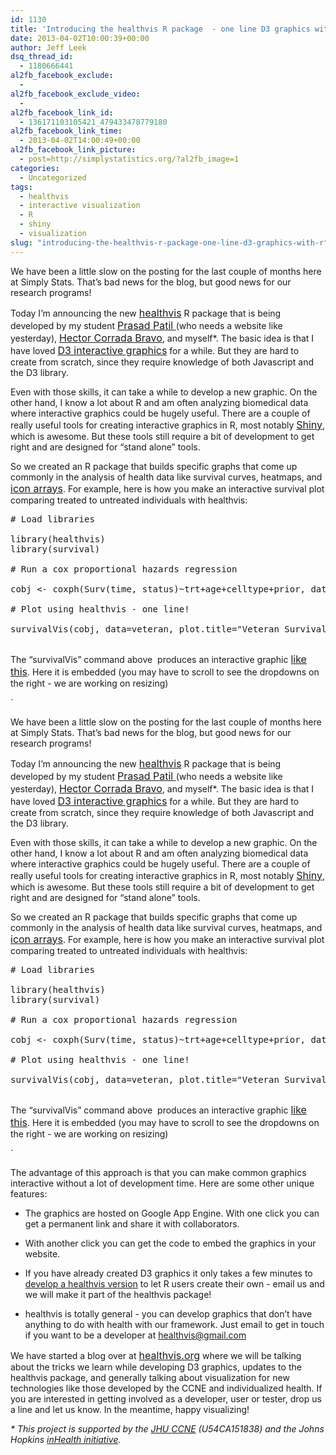```yaml
---
id: 1130
title: 'Introducing the healthvis R package  - one line D3 graphics with R'
date: 2013-04-02T10:00:39+00:00
author: Jeff Leek
dsq_thread_id:
  - 1180666441
al2fb_facebook_exclude:
  - 
al2fb_facebook_exclude_video:
  - 
al2fb_facebook_link_id:
  - 136171103105421_479433478779180
al2fb_facebook_link_time:
  - 2013-04-02T14:00:49+00:00
al2fb_facebook_link_picture:
  - post=http://simplystatistics.org/?al2fb_image=1
categories:
  - Uncategorized
tags:
  - healthvis
  - interactive visualization
  - R
  - shiny
  - visualization
slug: "introducing-the-healthvis-r-package-one-line-d3-graphics-with-r"
---
```

<p dir="ltr">
  We have been a little slow on the posting for the last couple of months here at Simply Stats. That’s bad news for the blog, but good news for our research programs!
</p>

Today I’m announcing the new <a style="font-size: 16px" href="http://healthvis.org/">healthvis</a> R package that is being developed by my student <a style="font-size: 16px" href="http://www.biostat.jhsph.edu/~prpatil/">Prasad Patil </a>(who needs a website like yesterday), <a style="font-size: 16px" href="http://www.cbcb.umd.edu/~hcorrada/">Hector Corrada Bravo</a>, and myself*. The basic idea is that I have loved <a style="font-size: 16px" href="http://d3js.org/">D3 interactive graphics</a> for a while. But they are hard to create from scratch, since they require knowledge of both Javascript and the D3 library.

Even with those skills, it can take a while to develop a new graphic. On the other hand, I know a lot about R and am often analyzing biomedical data where interactive graphics could be hugely useful. There are a couple of really useful tools for creating interactive graphics in R, most notably <a style="font-size: 16px" href="http://www.rstudio.com/shiny/">Shiny</a>, which is awesome. But these tools still require a bit of development to get right and are designed for “stand alone” tools.

So we created an R package that builds specific graphs that come up commonly in the analysis of health data like survival curves, heatmaps, and <a style="font-size: 16px" href="http://library.mpib-berlin.mpg.de/ft/mg/MG_Using_2009.pdf">icon arrays</a>. For example, here is how you make an interactive survival plot comparing treated to untreated individuals with healthvis:

<pre class="brush: r; title: ; notranslate" title=""># Load libraries

library(healthvis)
library(survival)

# Run a cox proportional hazards regression

cobj &lt;- coxph(Surv(time, status)~trt+age+celltype+prior, data=veteran)

# Plot using healthvis - one line!

survivalVis(cobj, data=veteran, plot.title=&quot;Veteran Survival Data&quot;, group=&quot;trt&quot;, group.names=c(&quot;Treatment&quot;, &quot;No Treatment&quot;), line.col=c(&quot;#E495A5&quot;,&quot;#39BEB1&quot;))

</pre>

The “survivalVis” command above  produces an interactive graphic <a style="font-size: 16px" href="http://healthviz.appspot.com/display/hs_20001">like this</a>. Here it is embedded (you may have to scroll to see the dropdowns on the right - we are working on resizing)


`<p dir="ltr">
  We have been a little slow on the posting for the last couple of months here at Simply Stats. That’s bad news for the blog, but good news for our research programs!
</p>

Today I’m announcing the new <a style="font-size: 16px" href="http://healthvis.org/">healthvis</a> R package that is being developed by my student <a style="font-size: 16px" href="http://www.biostat.jhsph.edu/~prpatil/">Prasad Patil </a>(who needs a website like yesterday), <a style="font-size: 16px" href="http://www.cbcb.umd.edu/~hcorrada/">Hector Corrada Bravo</a>, and myself*. The basic idea is that I have loved <a style="font-size: 16px" href="http://d3js.org/">D3 interactive graphics</a> for a while. But they are hard to create from scratch, since they require knowledge of both Javascript and the D3 library.

Even with those skills, it can take a while to develop a new graphic. On the other hand, I know a lot about R and am often analyzing biomedical data where interactive graphics could be hugely useful. There are a couple of really useful tools for creating interactive graphics in R, most notably <a style="font-size: 16px" href="http://www.rstudio.com/shiny/">Shiny</a>, which is awesome. But these tools still require a bit of development to get right and are designed for “stand alone” tools.

So we created an R package that builds specific graphs that come up commonly in the analysis of health data like survival curves, heatmaps, and <a style="font-size: 16px" href="http://library.mpib-berlin.mpg.de/ft/mg/MG_Using_2009.pdf">icon arrays</a>. For example, here is how you make an interactive survival plot comparing treated to untreated individuals with healthvis:

<pre class="brush: r; title: ; notranslate" title=""># Load libraries

library(healthvis)
library(survival)

# Run a cox proportional hazards regression

cobj &lt;- coxph(Surv(time, status)~trt+age+celltype+prior, data=veteran)

# Plot using healthvis - one line!

survivalVis(cobj, data=veteran, plot.title=&quot;Veteran Survival Data&quot;, group=&quot;trt&quot;, group.names=c(&quot;Treatment&quot;, &quot;No Treatment&quot;), line.col=c(&quot;#E495A5&quot;,&quot;#39BEB1&quot;))

</pre>

The “survivalVis” command above  produces an interactive graphic <a style="font-size: 16px" href="http://healthviz.appspot.com/display/hs_20001">like this</a>. Here it is embedded (you may have to scroll to see the dropdowns on the right - we are working on resizing)


` 

The advantage of this approach is that you can make common graphics interactive without a lot of development time. Here are some other unique features:

  * <p dir="ltr">
      The graphics are hosted on Google App Engine. With one click you can get a permanent link and share it with collaborators.
    </p>

  * <p dir="ltr">
      With another click you can get the code to embed the graphics in your website.
    </p>

  * <p dir="ltr">
      If you have already created D3 graphics it only takes a few minutes to <a href="http://healthvis.wordpress.com/develop/">develop a healthvis version</a> to let R users create their own - email us and we will make it part of the healthvis package!
    </p>

  * <p dir="ltr">
      healthvis is totally general - you can develop graphics that don’t have anything to do with health with our framework. Just email to get in touch if you want to be a developer at <a href="mailto:healthvis@gmail.com">healthvis@gmail.com</a>
    </p>

We have started a blog over at <a style="font-size: 16px" href="http://healthvis.org/">healthvis.org</a> where we will be talking about the tricks we learn while developing D3 graphics, updates to the healthvis package, and generally talking about visualization for new technologies like those developed by the CCNE and individualized health. If you are interested in getting involved as a developer, user or tester, drop us a line and let us know. In the meantime, happy visualizing!

_* This project is supported by the [JHU CCNE](http://ccne.inbt.jhu.edu/) (U54CA151838) and the Johns Hopkins [inHealth initiative](http://web.jhu.edu/administration/provost/initiatives/ihi/)._
